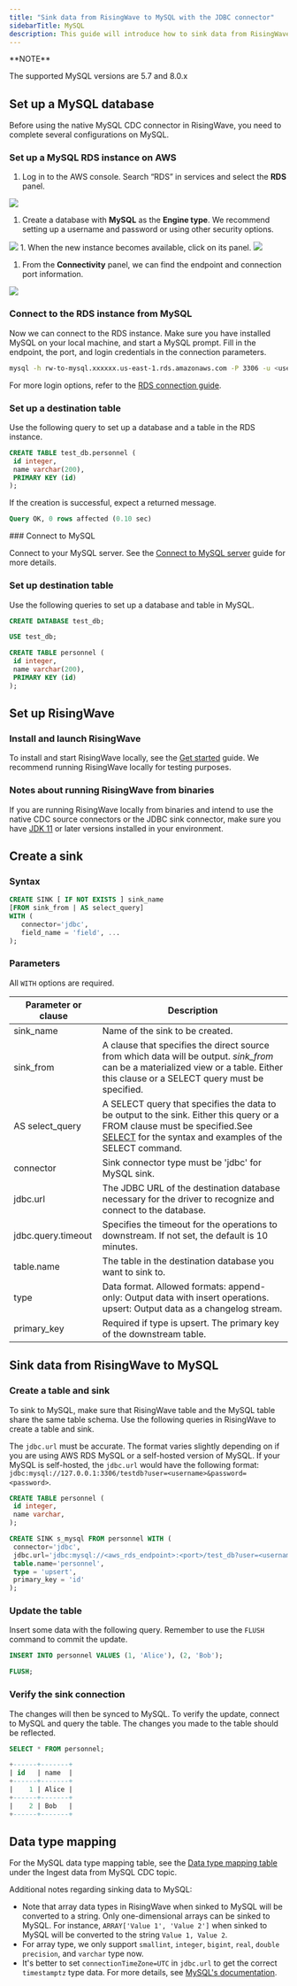 ```yaml
---
title: "Sink data from RisingWave to MySQL with the JDBC connector"
sidebarTitle: MySQL
description: This guide will introduce how to sink data from RisingWave to JDBC-available databases using the JDBC sink connector. MySQL is a commonly used RDS with a JDBC driver and it is available as a cloud database through AWS for easy setup and maintenance. We will show you how to configure MySQL and RisingWave to create a MySQL sink. The configurations for RisingWave when connecting to any JDBC-available database will be the same.
---
```


<Info>
**NOTE**

The supported MySQL versions are 5.7 and 8.0.x
</Info>

## Set up a MySQL database
<Tabs>
   <Tab title="AWS RDS">
Before using the native MySQL CDC connector in RisingWave, you need to complete several configurations on MySQL.

### Set up a MySQL RDS instance on AWS

1. Log in to the AWS console. Search “RDS” in services and select the **RDS** panel.

<Frame>
  <img src="/images/search-rds-2684527d0b05116630757ec49b733512.png"/>
</Frame>

1. Create a database with **MySQL** as the **Engine type**. We recommend setting up a username and password or using other security options.

<Frame>
  <img src="/images/mysql-config-f6c9f8b4f3722306c923dbd13057edbf.png"/>
</Frame>
1. When the new instance becomes available, click on its panel.

<Frame>
  <img src="/images/new-panel-c6c75b2d23ce62cc45819271359bf578.png"/>
</Frame>

1. From the **Connectivity** panel, we can find the endpoint and connection port information.

<Frame>
  <img src="/images/connectivity-23952577fbb90eab5294dd9342b8969d.png"/>
</Frame>

### Connect to the RDS instance from MySQL

Now we can connect to the RDS instance. Make sure you have installed MySQL on your local machine, and start a MySQL prompt. Fill in the endpoint, the port, and login credentials in the connection parameters.

```bash
mysql -h rw-to-mysql.xxxxxx.us-east-1.rds.amazonaws.com -P 3306 -u <username> -p <password>
```

For more login options, refer to the [RDS connection guide](https://docs.aws.amazon.com/AmazonRDS/latest/UserGuide/USER%5FConnectToInstance.html).

### Set up a destination table

Use the following query to set up a database and a table in the RDS instance.

```sql
CREATE TABLE test_db.personnel (
 id integer,
 name varchar(200),
 PRIMARY KEY (id)
);
```

If the creation is successful, expect a returned message.

```sql
Query OK, 0 rows affected (0.10 sec)
```
   </Tab>
   <Tab title="Self-hosted MySQL">
### Connect to MySQL

Connect to your MySQL server. See the [Connect to MySQL server](https://www.mysqltutorial.org/getting-started-with-mysql/connect-to-mysql-server/) guide for more details.

### Set up destination table

Use the following queries to set up a database and table in MySQL.

```sql
CREATE DATABASE test_db;

USE test_db;

CREATE TABLE personnel (
 id integer,
 name varchar(200),
 PRIMARY KEY (id)
);
```
   </Tab>
</Tabs>

## Set up RisingWave

### Install and launch RisingWave

To install and start RisingWave locally, see the [Get started](/docs/current/get-started/) guide. We recommend running RisingWave locally for testing purposes.

### Notes about running RisingWave from binaries
If you are running RisingWave locally from binaries and intend to use the native CDC source connectors or the JDBC sink connector, make sure you have [JDK 11](https://openjdk.org/projects/jdk/11/) or later versions installed in your environment.

## Create a sink

### Syntax

```sql
CREATE SINK [ IF NOT EXISTS ] sink_name
[FROM sink_from | AS select_query]
WITH (
   connector='jdbc',
   field_name = 'field', ...
);
```

### Parameters

All `WITH` options are required.

| Parameter or clause | Description                                                                                                                                                                                                      |
| ------------------- | ---------------------------------------------------------------------------------------------------------------------------------------------------------------------------------------------------------------- |
| sink\_name          | Name of the sink to be created.                                                                                                                                                                                  |
| sink\_from          | A clause that specifies the direct source from which data will be output. _sink\_from_ can be a materialized view or a table. Either this clause or a SELECT query must be specified.                            |
| AS select\_query    | A SELECT query that specifies the data to be output to the sink. Either this query or a FROM clause must be specified.See [SELECT](/docs/current/sql-select/) for the syntax and examples of the SELECT command. |
| connector           | Sink connector type must be 'jdbc' for MySQL sink.                                                                                                                                                               |
| jdbc.url            | The JDBC URL of the destination database necessary for the driver to recognize and connect to the database.                                                                                                      |
| jdbc.query.timeout  | Specifies the timeout for the operations to downstream. If not set, the default is 10 minutes.                                                                                                                   |
| table.name          | The table in the destination database you want to sink to.                                                                                                                                                       |
| type                | Data format. Allowed formats: append-only: Output data with insert operations. upsert: Output data as a changelog stream.                                                                                        |
| primary\_key        | Required if type is upsert. The primary key of the downstream table.                                                                                                                                             |

## Sink data from RisingWave to MySQL

### Create a table and sink

To sink to MySQL, make sure that RisingWave table and the MySQL table share the same table schema. Use the following queries in RisingWave to create a table and sink.

The `jdbc.url` must be accurate. The format varies slightly depending on if you are using AWS RDS MySQL or a self-hosted version of MySQL. If your MySQL is self-hosted, the `jdbc.url` would have the following format: `jdbc:mysql://127.0.0.1:3306/testdb?user=<username>&password=<password>`.

```sql
CREATE TABLE personnel (
 id integer,
 name varchar,
);

CREATE SINK s_mysql FROM personnel WITH (
 connector='jdbc',
 jdbc.url='jdbc:mysql://<aws_rds_endpoint>:<port>/test_db?user=<username>&password=<password>',
 table.name='personnel',
 type = 'upsert',
 primary_key = 'id'
);
```

### Update the table

Insert some data with the following query. Remember to use the `FLUSH` command to commit the update.

```sql
INSERT INTO personnel VALUES (1, 'Alice'), (2, 'Bob');

FLUSH;
```

### Verify the sink connection

The changes will then be synced to MySQL. To verify the update, connect to MySQL and query the table. The changes you made to the table should be reflected.

```sql
SELECT * FROM personnel;

+------+-------+
| id   | name  |
+------+-------+
|    1 | Alice |
+------+-------+
|    2 | Bob   |
+------+-------+
```

## Data type mapping

For the MySQL data type mapping table, see the [Data type mapping table](/docs/current/ingest-from-mysql-cdc/#data-type-mapping) under the Ingest data from MySQL CDC topic.

Additional notes regarding sinking data to MySQL:

* Note that array data types in RisingWave when sinked to MySQL will be converted to a string. Only one-dimensional arrays can be sinked to MySQL. For instance, `ARRAY['Value 1', 'Value 2']` when sinked to MySQL will be converted to the string `Value 1, Value 2`.
* For array type, we only support `smallint`, `integer`, `bigint`, `real`, `double precision`, and `varchar` type now.
* It's better to set `connectionTimeZone=UTC` in `jdbc.url` to get the correct `timestamptz` type data. For more details, see [MySQL's documentation](https://dev.mysql.com/doc/connector-j/en/connector-j-usagenotes-known-issues-limitations.html).
